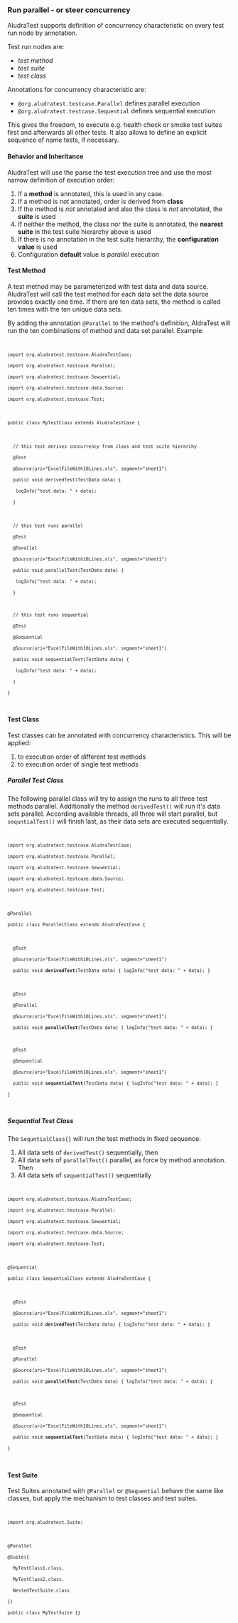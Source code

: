 === Run parallel - or steer concurrency ===

AludraTest supports definition of concurrency characteristic on every test run node by annotation.

Test run nodes are:
*''test method''
*''test suite''
*''test class''

Annotations for concurrency characteristic are:
*<code>@org.aludratest.testcase.Parallel</code> defines parallel execution
*<code>@org.aludratest.testcase.Sequential</code> defines sequential execution

This gives the freedom, to execute e.g. health check or smoke test suites first and afterwards all other tests. It also allows to define an explicit sequence of name tests, if necessary. 

==== Behavior and Inheritance ====
AludraTest will use the parse the test execution tree and use the most narrow definition of execution order:
#If a '''method''' is annotated, this is used in any case.
#If a method is ''not'' annotated, order is derived from '''class'''
#If the method is ''not'' annotated and also the class is ''not'' annotated, the '''suite''' is used
#If neither the method, the class nor the suite is annotated, the '''nearest suite''' in the test suite hierarchy above is used
#If there is no annotation in the test suite hierarchy, the '''configuration value''' is used
#Configuration '''default''' value is ''parallel'' execution

==== Test Method ====
A test method may be parameterized with test data and data source. AludraTest will call the test method for each data set the data source provides exactly one time. If there are ten data sets, the method is called ten times with the ten unique data sets.

By adding the annotation <code>@Parallel</code> to the method's definition, AldraTest will run the ten combinations of method and data set parallel.   
Example:

<code>
 import org.aludratest.testcase.AludraTestCase;
 import org.aludratest.testcase.Parallel;
 import org.aludratest.testcase.Sewuential;
 import org.aludratest.testcase.data.Source;
 import org.aludratest.testcase.Test;
 
 public class MyTestClass extends AludraTestCase {
 
   // this test derives concurrency from class and test suite hierarchy
   @Test
   @Source(uri="ExcelFileWith10Lines.xls", segment="sheet1")
   public void derivedTest(TestData data) {
   	logInfo("test data: " + data);
   }
 
   // this test runs parallel
   @Test
   @Parallel
   @Source(uri="ExcelFileWith10Lines.xls", segment="sheet1")
   public void parallelTest(TestData data) {
   	logInfo("test data: " + data);
   }
   
   // this test runs sequential
   @Test
   @Sequential
   @Source(uri="ExcelFileWith10Lines.xls", segment="sheet1")
   public void sequentialTest(TestData data) {
   	logInfo("test data: " + data);
   }
 }
</code> 

==== Test Class ====
Test classes can be annotated with concurrency characteristics. This will be applied:
#to execution order of different test methods
#to execution order of single test methods


===== Parallel Test Class=====
The following parallel class will try to assign the runs to all three test methods parallel. Additionally  the method <code>derivedTest()</code> will run it's data sets parallel. According available threads, all three will start parallel, but <code>sequntialTest()</code> will finish last, as their data sets are executed sequentially.

<code>
 import org.aludratest.testcase.AludraTestCase;
 import org.aludratest.testcase.Parallel;
 import org.aludratest.testcase.Sewuential;
 import org.aludratest.testcase.data.Source;
 import org.aludratest.testcase.Test;
 
 @Parallel
 public class ParallelClass extends AludraTestCase {
 
   @Test
   @Source(uri="ExcelFileWith10Lines.xls", segment="sheet1")
   public void '''derivedTest'''(TestData data) { logInfo("test data: " + data); }
 
   @Test
   @Parallel
   @Source(uri="ExcelFileWith10Lines.xls", segment="sheet1")
   public void '''parallelTest'''(TestData data) { logInfo("test data: " + data); }
   
   @Test
   @Sequential
   @Source(uri="ExcelFileWith10Lines.xls", segment="sheet1")
   public void '''sequentialTest'''(TestData data) { logInfo("test data: " + data); }
 }
</code> 

===== Sequential Test Class =====
The <code>SequntialClass{}</code> will run the test methods in fixed sequence:
#All data sets of <code>derivedTest()</code> sequentially, then
#All data sets of <code>parallelTest()</code> parallel, as force by method annotation. Then
#All data sets of <code>sequentialTest()</code> sequentially

<code>
 import org.aludratest.testcase.AludraTestCase;
 import org.aludratest.testcase.Parallel;
 import org.aludratest.testcase.Sewuential;
 import org.aludratest.testcase.data.Source;
 import org.aludratest.testcase.Test;
 
 @Sequential
 public class SequentialClass extends AludraTestCase {
 
   @Test
   @Source(uri="ExcelFileWith10Lines.xls", segment="sheet1")
   public void '''derivedTest'''(TestData data) { logInfo("test data: " + data); }
 
   @Test
   @Parallel
   @Source(uri="ExcelFileWith10Lines.xls", segment="sheet1")
   public void '''parallelTest'''(TestData data) { logInfo("test data: " + data); }
   
   @Test
   @Sequential
   @Source(uri="ExcelFileWith10Lines.xls", segment="sheet1")
   public void '''sequentialTest'''(TestData data) { logInfo("test data: " + data); }
 }
</code> 

==== Test Suite ====
Test Suites annotated with <code>@Parallel</code> or <code>@Sequential</code> behave the same like classes, but apply the mechanism to test classes and test suites.

<code>
 import org.aludratest.Suite;
 
 @Parallel
 @Suite({
   MyTestClass1.class,
   MyTestClass2.class,
   NestedTestSuite.class
 })
 public class MyTestSuite {}
</code>
